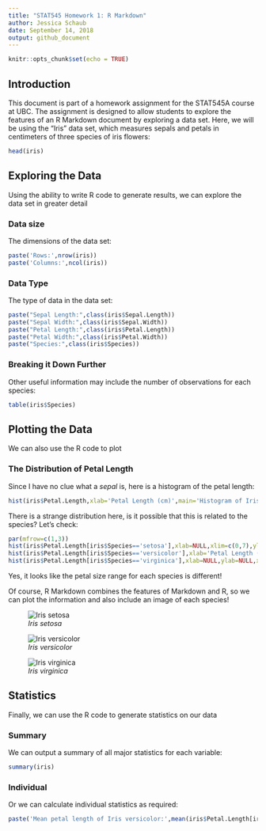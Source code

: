 ```yaml
---
title: "STAT545 Homework 1: R Markdown"
author: Jessica Schaub
date: September 14, 2018
output: github_document
---
```


```r
knitr::opts_chunk$set(echo = TRUE)
```

## Introduction

This document is part of a homework assignment for the STAT545A course at UBC. The assignment is designed
to allow students to explore the features of an R Markdown document by exploring a data set. Here, we
will be using the "Iris" data set, which measures sepals and petals in centimeters of three species 
of iris flowers:

```r
head(iris)
```

## Exploring the Data

Using the ability to write R code to generate results, we can explore the data set in greater detail

### Data size

The dimensions of the data set:
```r
paste('Rows:',nrow(iris))
paste('Columns:',ncol(iris))
```

### Data Type

The type of data in the data set:
```r
paste("Sepal Length:",class(iris$Sepal.Length))
paste("Sepal Width:",class(iris$Sepal.Width))
paste("Petal Length:",class(iris$Petal.Length))
paste("Petal Width:",class(iris$Petal.Width))
paste("Species:",class(iris$Species))
```

### Breaking it Down Further

Other useful information may include the number of observations for each species:
```r
table(iris$Species)
```


## Plotting the Data

We can also use the R code to plot

### The Distribution of Petal Length

Since I have no clue what a *sepal* is, here is a histogram of the petal length:

```r
hist(iris$Petal.Length,xlab='Petal Length (cm)',main='Histogram of Iris Petal Length')
```

There is a strange distribution here, is it possible that this is related to the species? 
Let's check:

```r
par(mfrow=c(1,3))
hist(iris$Petal.Length[iris$Species=='setosa'],xlab=NULL,xlim=c(0,7),ylim=c(0,20),main='Iris setosa');
hist(iris$Petal.Length[iris$Species=='versicolor'],xlab='Petal Length (cm)',ylab=NULL,xlim=c(0,7),ylim=c(0,20),main='Iris versicolor');
hist(iris$Petal.Length[iris$Species=='virginica'],xlab=NULL,ylab=NULL,xlim=c(0,7),ylim=c(0,20),main='Iris virginica')

```

Yes, it looks like the petal size range for each species is different!

Of course, R Markdown combines the features of Markdown and R, so we can plot the information 
and also include an image of each species!

![*Iris setosa*](https://github.com/STAT545-UBC-students/hw01-j-schaub/blob/master/setosa.JPG)

![*Iris versicolor*](https://github.com/STAT545-UBC-students/hw01-j-schaub/blob/master/versicolor.jpg)

![*Iris virginica*](https://github.com/STAT545-UBC-students/hw01-j-schaub/blob/master/virginica.jpeg)


## Statistics

Finally, we can use the R code to generate statistics on our data

### Summary

We can output a summary of all major statistics for each variable:
```r
summary(iris)
```

### Individual

Or we can calculate individual statistics as required:
```r
paste('Mean petal length of Iris versicolor:',mean(iris$Petal.Length[iris$Species=='versicolor']),'cm')
```

